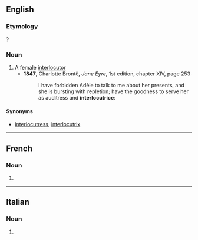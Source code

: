 ==English==

===Etymology===
{{etyl|fr|en}}?

===Noun===
{{en-noun}}

# A female [[interlocutor]]
#* '''1847''', Charlotte Brontë, ''Jane Eyre'', 1st edition, chapter XIV, page 253
#*: I have forbidden Adèle to talk to me about her presents, and she is bursting with repletion; have the goodness to serve her as auditress and '''interlocutrice''':

====Synonyms====
* [[interlocutress]], [[interlocutrix]]

----

==French==

===Noun===
{{fr-noun|f}}

# {{female equivalent of|fr|interlocuteur}}

----

==Italian==

===Noun===
{{it-noun|f}}

# {{female equivalent of|it|interlocutore}}